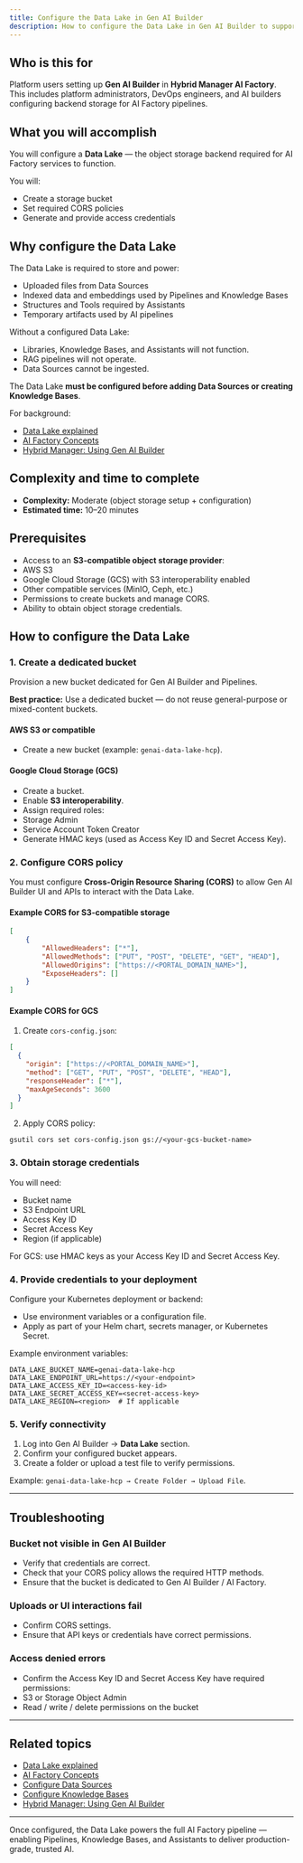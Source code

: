```yaml
---
title: Configure the Data Lake in Gen AI Builder
description: How to configure the Data Lake in Gen AI Builder to support content storage and AI pipelines.
---
```


## Who is this for

Platform users setting up **Gen AI Builder** in **Hybrid Manager AI Factory**.
This includes platform administrators, DevOps engineers, and AI builders configuring backend storage for AI Factory pipelines.

## What you will accomplish

You will configure a **Data Lake** — the object storage backend required for AI Factory services to function.

You will:

- Create a storage bucket
- Set required CORS policies
- Generate and provide access credentials

## Why configure the Data Lake

The Data Lake is required to store and power:

- Uploaded files from Data Sources
- Indexed data and embeddings used by Pipelines and Knowledge Bases
- Structures and Tools required by Assistants
- Temporary artifacts used by AI pipelines

Without a configured Data Lake:

- Libraries, Knowledge Bases, and Assistants will not function.
- RAG pipelines will not operate.
- Data Sources cannot be ingested.

The Data Lake **must be configured before adding Data Sources or creating Knowledge Bases**.

For background:

- [Data Lake explained](/edb-postgres-ai/ai-factory/learn/explained/data-lake-explained)
- [AI Factory Concepts](/edb-postgres-ai/ai-factory/learn/explained/ai-factory-concepts)
- [Hybrid Manager: Using Gen AI Builder](/edb-postgres-ai/hybrid-manager/ai-factory/gen-ai/builder)

## Complexity and time to complete

- **Complexity:** Moderate (object storage setup + configuration)
- **Estimated time:** 10–20 minutes

## Prerequisites

- Access to an **S3-compatible object storage provider**:
- AWS S3
- Google Cloud Storage (GCS) with S3 interoperability enabled
- Other compatible services (MinIO, Ceph, etc.)
- Permissions to create buckets and manage CORS.
- Ability to obtain object storage credentials.

## How to configure the Data Lake

### 1. Create a dedicated bucket

Provision a new bucket dedicated for Gen AI Builder and Pipelines.

**Best practice:** Use a dedicated bucket — do not reuse general-purpose or mixed-content buckets.

#### AWS S3 or compatible

- Create a new bucket (example: `genai-data-lake-hcp`).

#### Google Cloud Storage (GCS)

- Create a bucket.
- Enable **S3 interoperability**.
- Assign required roles:
- Storage Admin
- Service Account Token Creator
- Generate HMAC keys (used as Access Key ID and Secret Access Key).

### 2. Configure CORS policy

You must configure **Cross-Origin Resource Sharing (CORS)** to allow Gen AI Builder UI and APIs to interact with the Data Lake.

#### Example CORS for S3-compatible storage

```json
[
    {
        "AllowedHeaders": ["*"],
        "AllowedMethods": ["PUT", "POST", "DELETE", "GET", "HEAD"],
        "AllowedOrigins": ["https://<PORTAL_DOMAIN_NAME>"],
        "ExposeHeaders": []
    }
]
```

#### Example CORS for GCS

1. Create `cors-config.json`:

```json
[
  {
    "origin": ["https://<PORTAL_DOMAIN_NAME>"],
    "method": ["GET", "PUT", "POST", "DELETE", "HEAD"],
    "responseHeader": ["*"],
    "maxAgeSeconds": 3600
  }
]
```

2. Apply CORS policy:

```shell
gsutil cors set cors-config.json gs://<your-gcs-bucket-name>
```

### 3. Obtain storage credentials

You will need:

- Bucket name
- S3 Endpoint URL
- Access Key ID
- Secret Access Key
- Region (if applicable)

For GCS: use HMAC keys as your Access Key ID and Secret Access Key.

### 4. Provide credentials to your deployment

Configure your Kubernetes deployment or backend:

- Use environment variables or a configuration file.
- Apply as part of your Helm chart, secrets manager, or Kubernetes Secret.

Example environment variables:

```shell
DATA_LAKE_BUCKET_NAME=genai-data-lake-hcp
DATA_LAKE_ENDPOINT_URL=https://<your-endpoint>
DATA_LAKE_ACCESS_KEY_ID=<access-key-id>
DATA_LAKE_SECRET_ACCESS_KEY=<secret-access-key>
DATA_LAKE_REGION=<region>  # If applicable
```

### 5. Verify connectivity

1. Log into Gen AI Builder → **Data Lake** section.
2. Confirm your configured bucket appears.
3. Create a folder or upload a test file to verify permissions.

Example: `genai-data-lake-hcp → Create Folder → Upload File`.

---

## Troubleshooting

### Bucket not visible in Gen AI Builder

- Verify that credentials are correct.
- Check that your CORS policy allows the required HTTP methods.
- Ensure that the bucket is dedicated to Gen AI Builder / AI Factory.

### Uploads or UI interactions fail

- Confirm CORS settings.
- Ensure that API keys or credentials have correct permissions.

### Access denied errors

- Confirm the Access Key ID and Secret Access Key have required permissions:
- S3 or Storage Object Admin
- Read / write / delete permissions on the bucket

---

## Related topics

- [Data Lake explained](/edb-postgres-ai/ai-factory/learn/explained/data-lake-explained)
- [AI Factory Concepts](/edb-postgres-ai/ai-factory/learn/explained/ai-factory-concepts)
- [Configure Data Sources](../../../builder/libraries/data-sources)
- [Configure Knowledge Bases](../../../builder/libraries/knowledge-bases)
- [Hybrid Manager: Using Gen AI Builder](/edb-postgres-ai/hybrid-manager/ai-factory/gen-ai/builder)

---

Once configured, the Data Lake powers the full AI Factory pipeline — enabling Pipelines, Knowledge Bases, and Assistants to deliver production-grade, trusted AI.

